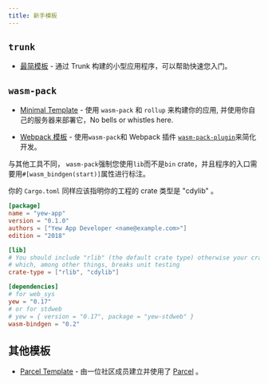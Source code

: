 ```yaml
---
title: 新手模板
---
```


## `trunk`

- [最简模板](https://github.com/yewstack/yew-trunk-minimal-template) - 通过 Trunk 构建的小型应用程序，可以帮助快速您入门。

## `wasm-pack`

- [Minimal Template](https://github.com/yewstack/yew-wasm-pack-minimal) - 使用 `wasm-pack` 和 `rollup` 来构建你的应用, 并使用你自己的服务器来部署它，No bells or whistles here.

- [Webpack 模板](https://github.com/yewstack/yew-wasm-pack-template) - 使用`wasm-pack`和 Webpack 插件 [`wasm-pack-plugin`](https://github.com/wasm-tool/wasm-pack-plugin)来简化开发。

与其他工具不同， `wasm-pack`强制您使用`lib`而不是`bin` crate，并且程序的入口需要用`#[wasm_bindgen(start)]`属性进行标注。

你的 `Cargo.toml` 同样应该指明你的工程的 crate 类型是 "cdylib" 。

```toml
[package]
name = "yew-app"
version = "0.1.0"
authors = ["Yew App Developer <name@example.com>"]
edition = "2018"

[lib]
# You should include "rlib" (the default crate type) otherwise your crate can't be used as a Rust library
# which, among other things, breaks unit testing
crate-type = ["rlib", "cdylib"]

[dependencies]
# for web_sys
yew = "0.17"
# or for stdweb
# yew = { version = "0.17", package = "yew-stdweb" }
wasm-bindgen = "0.2"
```

## 其他模板

- [Parcel Template](https://github.com/spielrs/yew-parcel-template) - 由一位社区成员建立并使用了 [Parcel](https://parceljs.org/) 。
